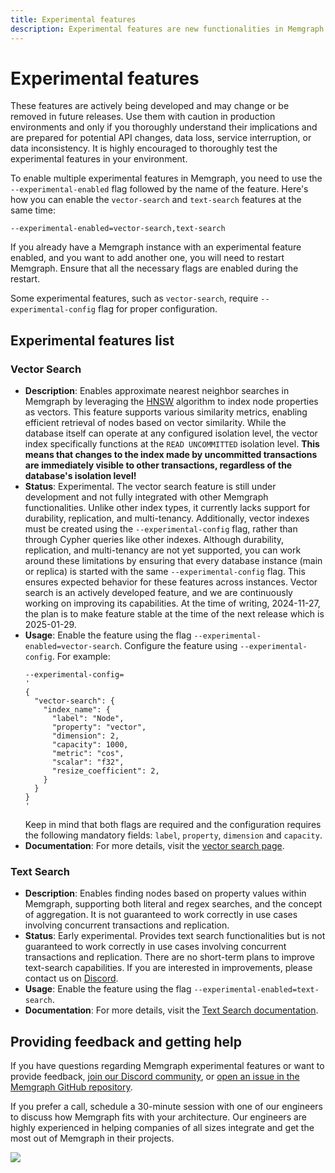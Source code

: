 ```yaml
---
title: Experimental features
description: Experimental features are new functionalities in Memgraph that carry some risk. They are still in development and may have stability issues. In case of any challenges, get in touch with your support representative for quick help.
---
```



# Experimental features

These features are actively being developed and may change or be removed in
future releases. Use them with caution in production environments and only if
you thoroughly understand their implications and are prepared for potential API
changes, data loss, service interruption, or data inconsistency. It is highly
encouraged to thoroughly test the experimental features in your environment.

<Callout>

To enable multiple experimental features in Memgraph, you need to use the
`--experimental-enabled` flag followed by the name of the feature. Here's how
you can enable the `vector-search` and `text-search` features at the same time: 

`--experimental-enabled=vector-search,text-search`

If you already have a Memgraph instance with an experimental feature enabled,
and you want to add another one, you will need to restart Memgraph. Ensure that
all the necessary flags are enabled during the restart.

Some experimental features, such as `vector-search`, require
`--experimental-config` flag for proper configuration.

</Callout>

## Experimental features list

### Vector Search
- **Description**: Enables approximate nearest neighbor searches in Memgraph by
  leveraging the [HNSW](https://arxiv.org/abs/1603.09320) algorithm to index
  node properties as vectors. This feature supports various similarity metrics,
  enabling efficient retrieval of nodes based on vector similarity. While the
  database itself can operate at any configured isolation level, the vector
  index specifically functions at the `READ UNCOMMITTED` isolation level.
  **This means that changes to the index made by uncommitted transactions are
  immediately visible to other transactions, regardless of the database's
  isolation level!**
- **Status**: Experimental. The vector search feature is still under
  development and not fully integrated with other Memgraph functionalities.
  Unlike other index types, it currently lacks support for durability,
  replication, and multi-tenancy. Additionally, vector indexes must be created
  using the `--experimental-config` flag, rather than through Cypher queries
  like other indexes. Although durability, replication, and multi-tenancy are
  not yet supported, you can work around these limitations by ensuring that
  every database instance (main or replica) is started with the same
  `--experimental-config` flag. This ensures expected behavior for these
  features across instances. Vector search is an actively developed feature,
  and we are continuously working on improving its capabilities. At the time of
  writing, 2024-11-27, the plan is to make feature stable at the time of the
  next release which is 2025-01-29.
- **Usage**: Enable the feature using the flag
  `--experimental-enabled=vector-search`. Configure the feature using
  `--experimental-config`. For example:
  ```shell
  --experimental-config=
  '
  {
    "vector-search": {
      "index_name": {
        "label": "Node",
        "property": "vector",
        "dimension": 2,
        "capacity": 1000,
        "metric": "cos",
        "scalar": "f32",
        "resize_coefficient": 2,
      }
    }
  }
  '
  ```
  Keep in mind that both flags are required and the configuration requires the
  following mandatory fields: `label`, `property`, `dimension` and `capacity`.
- **Documentation**: For more details, visit the [vector search
  page](/querying/vector-search).

### Text Search
- **Description**: Enables finding nodes based on property values within
  Memgraph, supporting both literal and regex searches, and the concept of
  aggregation. It is not guaranteed to work correctly in use cases involving
  concurrent transactions and replication.
- **Status**: Early experimental. Provides text search functionalities but is not
  guaranteed to work correctly in use cases involving concurrent transactions
  and replication. There are no short-term plans to improve text-search
  capabilities. If you are interested in improvements, please contact us on
  [Discord](https://discord.gg/memgraph).
- **Usage**: Enable the feature using the flag
  `--experimental-enabled=text-search`.
- **Documentation**: For more details, visit the [Text Search
  documentation](/querying/text-search).

## Providing feedback and getting help

If you have questions regarding Memgraph experimental features or want to
provide feedback, [join our Discord community](https://www.discord.gg/memgraph),
or [open an issue in the Memgraph GitHub
repository](https://github.com/memgraph/memgraph/issues).

If you prefer a call, schedule a 30-minute session with one of our engineers to
discuss how Memgraph fits with your architecture. Our engineers are highly
experienced in helping companies of all sizes integrate and get the most out of
Memgraph in their projects.

![](/pages/getting-started/memgraph-office-hours.svg)

<Cards>
  <Card
    title="Book a call"
    href="https://memgraph.com/office-hours"
  />
</Cards>
